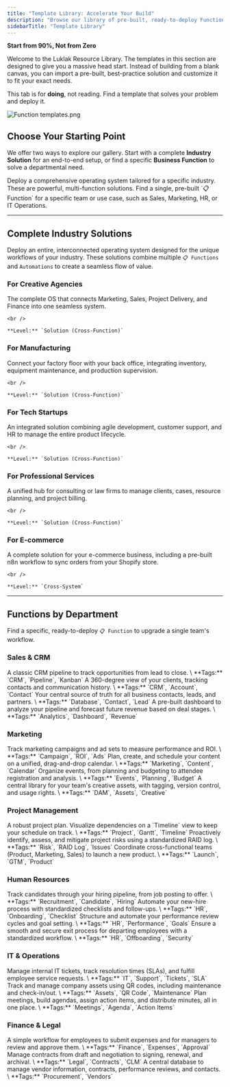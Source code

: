 ```yaml
---
title: "Template Library: Accelerate Your Build"
description: "Browse our library of pre-built, ready-to-deploy Functions, Solutions, and Cross-System integrations. Find a proven template for your industry or use case and implement it in minutes."
sidebarTitle: "Template Library"
---
```


**Start from 90%, Not from Zero**

<Info>
  Welcome to the Luklak Resource Library. The templates in this section are designed to give you a massive head start. Instead of building from a blank canvas, you can import a pre-built, best-practice solution and customize it to fit your exact needs.

  This tab is for **doing**, not reading. Find a template that solves your problem and deploy it.
</Info>

![Function templates.png](/images/Functiontemplates.png)

## **Choose Your Starting Point**

We offer two ways to explore our gallery. Start with a complete **Industry Solution** for an end-to-end setup, or find a specific **Business Function** to solve a departmental need.

<CardGroup cols={2}>
  <Card title="Browse by Industry Solution" icon="building" iconType="duotone" href="#complete-industry-solutions">
    Deploy a comprehensive operating system tailored for a specific industry. These are powerful, multi-function solutions.
  </Card>
  <Card title="Browse by Business Function" icon="puzzle-piece-simple" iconType="duotone" href="#functions-by-department">
    Find a single, pre-built `📋 Function` for a specific team or use case, such as Sales, Marketing, HR, or IT Operations.
  </Card>
</CardGroup>

---

## **Complete Industry Solutions**

<a id="complete-industry-solutions" />

Deploy an entire, interconnected operating system designed for the unique workflows of your industry. These solutions combine multiple `📋 Functions` and `Automations` to create a seamless flow of value.

### **For Creative Agencies** 

<CardGroup cols={1}>
  <Card title="LAIKA OS: The Complete Operating System for Creative Agencies" icon="diagram-project" iconType="duotone" href="/05-templates/solutions/laika-os-solution">
    The complete OS that connects Marketing, Sales, Project Delivery, and Finance into one seamless system.

    <br />

    **Level:** `Solution (Cross-Function)`
  </Card>
</CardGroup>

### **For Manufacturing** 

<CardGroup cols={1}>
  <Card title="Smart Factory Operations Hub" icon="robot" iconType="duotone" href="/05-templates/solutions/smart-factory-os">
    Connect your factory floor with your back office, integrating inventory, equipment maintenance, and production supervision.

    <br />

    **Level:** `Solution (Cross-Function)`
  </Card>
</CardGroup>

### **For Tech Startups** 

<CardGroup cols={1}>
  <Card title="Tech Startup OS" icon="rocket-launch" iconType="duotone" href="/05-templates/solutions/tech-startup-os">
    An integrated solution combining agile development, customer support, and HR to manage the entire product lifecycle.

    <br />

    **Level:** `Solution (Cross-Function)`
  </Card>
</CardGroup>

### **For Professional Services** 

<CardGroup cols={1}>
  <Card title="Professional Services Hub" icon="briefcase" iconType="duotone" href="/05-templates/solutions/professional-services-hub">
    A unified hub for consulting or law firms to manage clients, cases, resource planning, and project billing.

    <br />

    **Level:** `Solution (Cross-Function)`
  </Card>
</CardGroup>

### **For E-commerce** 

<CardGroup cols={1}>
  <Card title="E-commerce Operations Hub" icon="webhook" iconType="duotone" href="/05-templates/cross-system/ecommerce-hub-system">
    A complete solution for your e-commerce business, including a pre-built n8n workflow to sync orders from your Shopify store.

    <br />

    **Level:** `Cross-System`
  </Card>
</CardGroup>

---

## **Functions by Department**

<a id="functions-by-department" />

Find a specific, ready-to-deploy `📋 Function` to upgrade a single team's workflow.

### **Sales & CRM** 

<CardGroup cols={4}>
  <Card title="Sales Pipeline Management" icon="filter-list" iconType="duotone" href="/05-templates/functions/sales-pipeline">
    A classic CRM pipeline to track opportunities from lead to close.
    \
    **Tags:** `CRM`, `Pipeline`, `Kanban`
  </Card>
  <Card title="Account Management" icon="users-viewfinder" iconType="duotone" href="/05-templates/functions/account-management">
    A 360-degree view of your clients, tracking contacts and communication history.
    \
    **Tags:** `CRM`, `Account`, `Contact`
  </Card>
  <Card title="Contact Database" icon="address-book" iconType="duotone" href="/05-templates/functions/contact-database">
    Your central source of truth for all business contacts, leads, and partners.
    \
    **Tags:** `Database`, `Contact`, `Lead`
  </Card>
  <Card title="Sales Forecasting" icon="chart-line-up" iconType="duotone" href="/05-templates/functions/sales-forecasting">
    A pre-built dashboard to analyze your pipeline and forecast future revenue based on deal stages.
    \
    **Tags:** `Analytics`, `Dashboard`, `Revenue`
  </Card>
</CardGroup>

### **Marketing** 

<CardGroup cols={4}>
  <Card title="Campaign Management" icon="chart-simple" iconType="duotone" href="/05-templates/functions/campaign-management">
    Track marketing campaigns and ad sets to measure performance and ROI.
    \
    **Tags:** `Campaign`, `ROI`, `Ads`
  </Card>
  <Card title="Content Marketing Calendar" icon="calendar-lines-pen" iconType="duotone" href="/05-templates/functions/content-marketing">
    Plan, create, and schedule your content on a unified, drag-and-drop calendar.
    \
    **Tags:** `Marketing`, `Content`, `Calendar`
  </Card>
  <Card title="Events Management" icon="calendar-star" iconType="duotone" href="/05-templates/functions/events-management">
    Organize events, from planning and budgeting to attendee registration and analysis.
    \
    **Tags:** `Events`, `Planning`, `Budget`
  </Card>
  <Card title="Digital Asset Management" icon="photo-film" iconType="duotone" href="/05-templates/functions/digital-asset-management">
    A central library for your team's creative assets, with tagging, version control, and usage rights.
    \
    **Tags:** `DAM`, `Assets`, `Creative`
  </Card>
</CardGroup>

### **Project Management** 

<CardGroup cols={3}>
  <Card title="Complex Project with Dependencies" icon="diagram-project" iconType="duotone" href="/05-templates/functions/complex-project">
    A robust project plan. Visualize dependencies on a `Timeline` view to keep your schedule on track.
    \
    **Tags:** `Project`, `Gantt`, `Timeline`
  </Card>
  <Card title="Project Risk Management" icon="shield-exclamation" iconType="duotone" href="/05-templates/functions/risk-management">
    Proactively identify, assess, and mitigate project risks using a standardized RAID log.
    \
    **Tags:** `Risk`, `RAID Log`, `Issues`
  </Card>
  <Card title="Go-to-Market Plan" icon="plane-departure" iconType="duotone" href="/05-templates/functions/go-to-market">
    Coordinate cross-functional teams (Product, Marketing, Sales) to launch a new product.
    \
    **Tags:** `Launch`, `GTM`, `Product`
  </Card>
</CardGroup>

### **Human Resources** 

<CardGroup cols={4}>
  <Card title="Recruiting and Hiring" icon="user-plus" iconType="duotone" href="/05-templates/functions/recruiting">
    Track candidates through your hiring pipeline, from job posting to offer.
    \
    **Tags:** `Recruitment`, `Candidate`, `Hiring`
  </Card>
  <Card title="Employee Onboarding" icon="user-check" iconType="duotone" href="/05-templates/functions/onboarding">
    Automate your new-hire process with standardized checklists and follow-ups.
    \
    **Tags:** `HR`, `Onboarding`, `Checklist`
  </Card>
  <Card title="Performance Reviews" icon="user-chart" iconType="duotone" href="/05-templates/functions/performance-reviews">
    Structure and automate your performance review cycles and goal setting.
    \
    **Tags:** `HR`, `Performance`, `Goals`
  </Card>
  <Card title="Employee Offboarding" icon="user-minus" iconType="duotone" href="/05-templates/functions/offboarding">
    Ensure a smooth and secure exit process for departing employees with a standardized workflow.
    \
    **Tags:** `HR`, `Offboarding`, `Security`
  </Card>
</CardGroup>

### **IT & Operations** 

<CardGroup cols={3}>
  <Card title="IT Service Desk" icon="headset" iconType="duotone" href="/05-templates/functions/it-service-desk">
    Manage internal IT tickets, track resolution times (SLAs), and fulfill employee service requests.
    \
    **Tags:** `IT`, `Support`, `Tickets`, `SLA`
  </Card>
  <Card title="Asset Management" icon="barcode-read" iconType="duotone" href="/05-templates/functions/asset-management">
    Track and manage company assets using QR codes, including maintenance and check-in/out.
    \
    **Tags:** `Assets`, `QR Code`, `Maintenance`
  </Card>
  <Card title="Meeting Management" icon="users-rays" iconType="duotone" href="/05-templates/functions/meeting-management">
    Plan meetings, build agendas, assign action items, and distribute minutes, all in one place.
    \
    **Tags:** `Meetings`, `Agenda`, `Action Items`
  </Card>
</CardGroup>

### **Finance & Legal** 

<CardGroup cols={3}>
  <Card title="Expense Approval" icon="receipt" iconType="duotone" href="/05-templates/functions/expense-approval">
    A simple workflow for employees to submit expenses and for managers to review and approve them.
    \
    **Tags:** `Finance`, `Expenses`, `Approval`
  </Card>
  <Card title="Contract Lifecycle Management" icon="file-signature" iconType="duotone" href="/05-templates/functions/contract-management">
    Manage contracts from draft and negotiation to signing, renewal, and archival.
    \
    **Tags:** `Legal`, `Contracts`, `CLM`
  </Card>
  <Card title="Vendor Management" icon="truck-fast" iconType="duotone" href="/05-templates/functions/vendor-management">
    A central database to manage vendor information, contracts, performance reviews, and contacts.
    \
    **Tags:** `Procurement`, `Vendors`
  </Card>
</CardGroup>